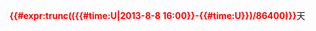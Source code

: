 '''<span style="color:red;">{{#expr:trunc(({{#time:U|2013-8-8 16:00}}-{{#time:U}})/86400)}}</span>'''天